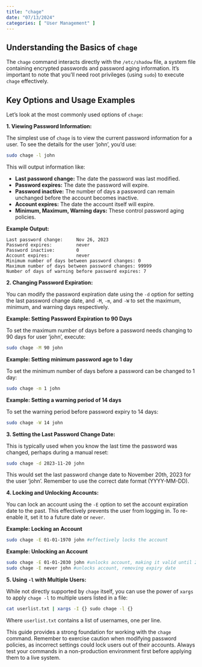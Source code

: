 ```yaml
---
title: "chage"
date: "07/13/2024"
categories: [ "User Management" ]
---
```

## Understanding the Basics of `chage`

The `chage` command interacts directly with the `/etc/shadow` file, a system file containing encrypted passwords and password aging information.  It's important to note that you'll need root privileges (using `sudo`) to execute `chage` effectively.


## Key Options and Usage Examples

Let's look at the most commonly used options of `chage`:


**1. Viewing Password Information:**

The simplest use of `chage` is to view the current password information for a user.  To see the details for the user 'john', you'd use:

```bash
sudo chage -l john
```

This will output information like:

* **Last password change:** The date the password was last modified.
* **Password expires:** The date the password will expire.
* **Password inactive:** The number of days a password can remain unchanged before the account becomes inactive.
* **Account expires:**  The date the account itself will expire.
* **Minimum, Maximum, Warning days:**  These control password aging policies.

**Example Output:**

```
Last password change:     Nov 26, 2023
Password expires:         never
Password inactive:        0
Account expires:          never
Minimum number of days between password changes: 0
Maximum number of days between password changes: 99999
Number of days of warning before password expires: 7
```


**2. Changing Password Expiration:**

You can modify the password expiration date using the `-d` option for setting the last password change date,  and `-M`, `-m`, and `-W` to set the maximum, minimum, and warning days respectively.


**Example: Setting Password Expiration to 90 Days**

To set the maximum number of days before a password needs changing to 90 days for user 'john', execute:

```bash
sudo chage -M 90 john
```

**Example: Setting minimum password age to 1 day**

To set the minimum number of days before a password can be changed to 1 day:


```bash
sudo chage -m 1 john
```

**Example: Setting a warning period of 14 days**

To set the warning period before password expiry to 14 days:

```bash
sudo chage -W 14 john
```

**3. Setting the Last Password Change Date:**

This is typically used when you know the last time the password was changed, perhaps during a manual reset:

```bash
sudo chage -d 2023-11-20 john
```
This would set the last password change date to November 20th, 2023 for the user 'john'.  Remember to use the correct date format (YYYY-MM-DD).

**4. Locking and Unlocking Accounts:**

You can lock an account using the `-E` option to set the account expiration date to the past. This effectively prevents the user from logging in. To re-enable it, set it to a future date or `never`.


**Example: Locking an Account**

```bash
sudo chage -E 01-01-1970 john #effectively locks the account
```

**Example: Unlocking an Account**

```bash
sudo chage -E 01-01-2030 john #unlocks account, making it valid until 2030.
sudo chage -E never john #unlocks account, removing expiry date
```


**5.  Using `-l` with Multiple Users:**

While not directly supported by `chage` itself, you can use the power of `xargs` to apply `chage -l` to multiple users listed in a file:

```bash
cat userlist.txt | xargs -I {} sudo chage -l {}
```

Where `userlist.txt` contains a list of usernames, one per line.


This guide provides a strong foundation for working with the `chage` command.  Remember to exercise caution when modifying password policies, as incorrect settings could lock users out of their accounts.  Always test your commands in a non-production environment first before applying them to a live system.

